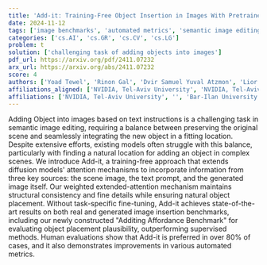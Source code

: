```yaml
---
title: 'Add-it: Training-Free Object Insertion in Images With Pretrained Diffusion Models'
date: 2024-11-12
tags: ['image benchmarks', 'automated metrics', 'semantic image editing', 'object insertion', 'diffusion models', 'human evaluations', 'structural consistency', 'attention mechanisms']
categories: ['cs.AI', 'cs.GR', 'cs.CV', 'cs.LG']
problem: t
solution: ['challenging task of adding objects into images']
pdf_url: https://arxiv.org/pdf/2411.07232
arx_url: https://arxiv.org/abs/2411.07232
score: 4
authors: ['Yoad Tewel', 'Rinon Gal', 'Dvir Samuel Yuval Atzmon', 'Lior Wolf', 'Gal Chechik', 'Dvir Samuel', 'Yuval Atzmon']
affiliations_aligned: ['NVIDIA, Tel-Aviv University', 'NVIDIA, Tel-Aviv University', '', 'Tel-Aviv University', 'NVIDIA', 'Bar-Ilan University', 'NVIDIA']
affiliations: ['NVIDIA, Tel-Aviv University', '', 'Bar-Ilan University', 'NVIDIA', 'Tel-Aviv University']
---
```



Adding Object into images based on text instructions is a challenging task in semantic image editing, requiring a balance between preserving the original scene and seamlessly integrating the new object in a fitting location. Despite extensive efforts, existing models often struggle with this balance, particularly with finding a natural location for adding an object in complex scenes. We introduce Add-it, a training-free approach that extends diffusion models' attention mechanisms to incorporate information from three key sources: the scene image, the text prompt, and the generated image itself. Our weighted extended-attention mechanism maintains structural consistency and fine details while ensuring natural object placement. Without task-specific fine-tuning, Add-it achieves state-of-the-art results on both real and generated image insertion benchmarks, including our newly constructed "Additing Affordance Benchmark" for evaluating object placement plausibility, outperforming supervised methods. Human evaluations show that Add-it is preferred in over 80% of cases, and it also demonstrates improvements in various automated metrics.